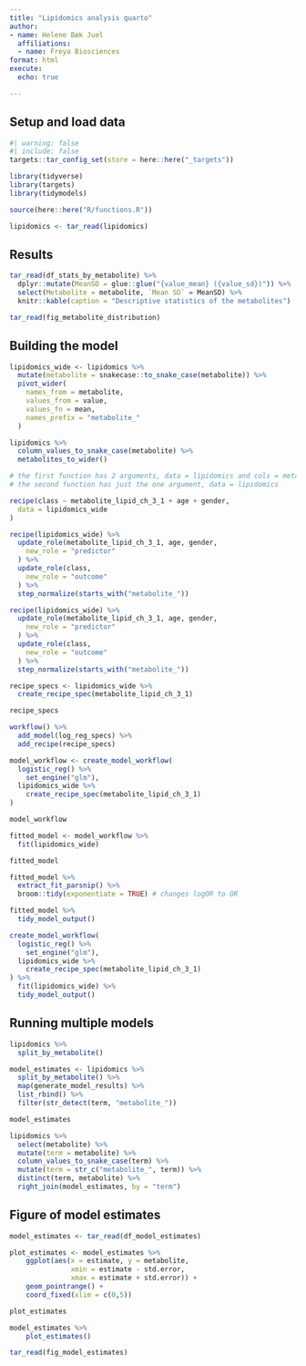 ```yaml
---
title: "Lipidomics analysis quarto"
author: 
- name: Helene Bæk Juel
  affiliations: 
  - name: Freya Biosciences
format: html
execute:
  echo: true

---
```


## Setup and load data

```r
#| warning: false
#| include: false
targets::tar_config_set(store = here::here("_targets"))

library(tidyverse)
library(targets)
library(tidymodels)

source(here::here("R/functions.R"))

lipidomics <- tar_read(lipidomics)
```

## Results

```r
tar_read(df_stats_by_metabolite) %>%
  dplyr::mutate(MeanSD = glue::glue("{value_mean} ({value_sd})")) %>%
  select(Metabolite = metabolite, `Mean SD` = MeanSD) %>%
  knitr::kable(caption = "Descriptive statistics of the metabolites")
```

```r
tar_read(fig_metabolite_distribution)
```

## Building the model

```r
lipidomics_wide <- lipidomics %>%
  mutate(metabolite = snakecase::to_snake_case(metabolite)) %>%
  pivot_wider(
    names_from = metabolite,
    values_from = value,
    values_fn = mean,
    names_prefix = "metabolite_"
  )
```

```r
lipidomics %>%
  column_values_to_snake_case(metabolite) %>%
  metabolites_to_wider()

# the first function has 2 arguments, data = lipidomics and cols = metabolite.
# the second function has just the one argument, data = lipidomics
```

```r
recipe(class ~ metabolite_lipid_ch_3_1 + age + gender,
  data = lipidomics_wide
)
```

```r
recipe(lipidomics_wide) %>%
  update_role(metabolite_lipid_ch_3_1, age, gender,
    new_role = "predictor"
  ) %>%
  update_role(class,
    new_role = "outcome"
  ) %>%
  step_normalize(starts_with("metabolite_"))
```

```r
recipe(lipidomics_wide) %>%
  update_role(metabolite_lipid_ch_3_1, age, gender,
    new_role = "predictor"
  ) %>%
  update_role(class,
    new_role = "outcome"
  ) %>%
  step_normalize(starts_with("metabolite_"))
```

```r
recipe_specs <- lipidomics_wide %>%
  create_recipe_spec(metabolite_lipid_ch_3_1)

recipe_specs
```

```r
workflow() %>%
  add_model(log_reg_specs) %>%
  add_recipe(recipe_specs)
```

```r
model_workflow <- create_model_workflow(
  logistic_reg() %>%
    set_engine("glm"),
  lipidomics_wide %>%
    create_recipe_spec(metabolite_lipid_ch_3_1)
)

model_workflow
```

```r
fitted_model <- model_workflow %>%
  fit(lipidomics_wide)

fitted_model
```

```r
fitted_model %>%
  extract_fit_parsnip() %>%
  broom::tidy(exponentiate = TRUE) # changes logOR to OR
```

```r
fitted_model %>%
  tidy_model_output()
```

```r
create_model_workflow(
  logistic_reg() %>%
    set_engine("glm"),
  lipidomics_wide %>%
    create_recipe_spec(metabolite_lipid_ch_3_1)
) %>%
  fit(lipidomics_wide) %>%
  tidy_model_output()
```

## Running multiple models

```r
lipidomics %>%
  split_by_metabolite()
```

```r
model_estimates <- lipidomics %>%
  split_by_metabolite() %>%
  map(generate_model_results) %>%
  list_rbind() %>%
  filter(str_detect(term, "metabolite_"))

model_estimates
```

```r
lipidomics %>%
  select(metabolite) %>%
  mutate(term = metabolite) %>%
  column_values_to_snake_case(term) %>%
  mutate(term = str_c("metabolite_", term)) %>%
  distinct(term, metabolite) %>%
  right_join(model_estimates, by = "term")

```

## Figure of model estimates

```r
model_estimates <- tar_read(df_model_estimates)

```

```r
plot_estimates <- model_estimates %>% 
    ggplot(aes(x = estimate, y = metabolite, 
               xmin = estimate - std.error,
               xmax = estimate + std.error)) +
    geom_pointrange() +
    coord_fixed(xlim = c(0,5))

plot_estimates
```

```r
model_estimates %>% 
    plot_estimates()

```

```r
tar_read(fig_model_estimates)
```

